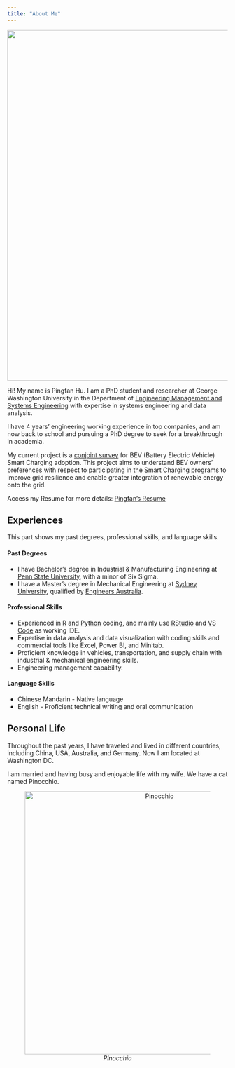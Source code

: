 ```yaml
---
title: "About Me"
---
```


![](/figs/about.jpeg){fig-align="center" width="800"}

Hi! My name is Pingfan Hu. I am a PhD student and researcher at George Washington University in the Department of [Engineering Management and Systems Engineering](https://www.emse.seas.gwu.edu) with expertise in systems engineering and data analysis.

I have 4 years' engineering working experience in top companies, and am now back to school and pursuing a PhD degree to seek for a breakthrough in academia.

My current project is a [conjoint survey](https://pev.pingfanhu.com) for BEV (Battery Electric Vehicle) Smart Charging adoption. This project aims to understand BEV owners' preferences with respect to participating in the Smart Charging programs to improve grid resilience and enable greater integration of renewable energy onto the grid.

Access my Resume for more details: <a href="resume.pdf" class="btn btn-primary btn-sm" role="button" target="_blank"> Pingfan's Resume </a>

## Experiences

This part shows my past degrees, professional skills, and language skills.

#### Past Degrees

-   I have Bachelor's degree in Industrial & Manufacturing Engineering at [Penn State University](https://www.ime.psu.edu), with a minor of Six Sigma.
-   I have a Master's degree in Mechanical Engineering at [Sydney University](https://www.sydney.edu.au/engineering/study/undergraduate-courses/mechanical-engineering.html), qualified by [Engineers Australia](https://www.engineersaustralia.org.au).

#### Professional Skills

-   Experienced in [R](https://www.r-project.org) and [Python](https://www.python.org) coding, and mainly use [RStudio](https://posit.co/download/rstudio-desktop/) and [VS Code](https://code.visualstudio.com) as working IDE.
-   Expertise in data analysis and data visualization with coding skills and commercial tools like Excel, Power BI, and Minitab.
-   Proficient knowledge in vehicles, transportation, and supply chain with industrial & mechanical engineering skills.
-   Engineering management capability.

#### Language Skills

-   Chinese Mandarin - Native language
-   English - Proficient technical writing and oral communication

## Personal Life

Throughout the past years, I have traveled and lived in different countries, including China, USA, Australia, and Germany. Now I am located at Washington DC.

I am married and having busy and enjoyable life with my wife. We have a cat named Pinocchio.

::: {style="text-align: center;"}
![*Pinocchio*](/figs/pinocchio.jpeg){fig-alt="Pinocchio" width="600"}
:::
